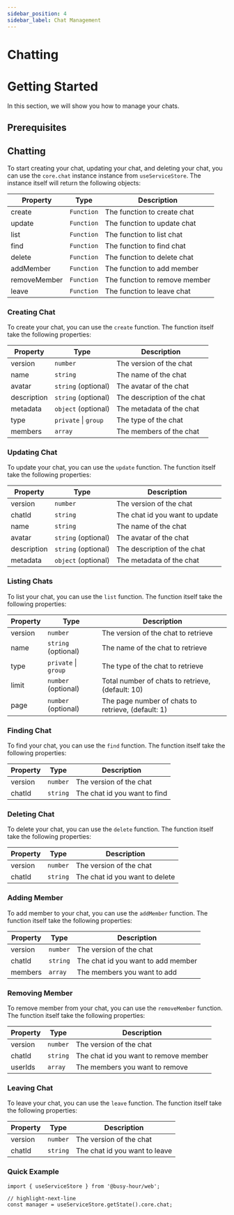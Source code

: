 ```yaml
---
sidebar_position: 4
sidebar_label: Chat Management
---
```



# Chatting

# Getting Started

In this section, we will show you how to manage your chats.

## Prerequisites

<GettingStartedPrerequisites />

## Chatting

To start creating your chat, updating your chat, and deleting your chat, you can use the `core.chat` instance instance from `useServiceStore`. The instance itself will return the following objects:

| Property     | Type       | Description                   |
| ------------ | ---------- | ----------------------------- |
| create       | `Function` | The function to create chat   |
| update       | `Function` | The function to update chat   |
| list         | `Function` | The function to list chat     |
| find         | `Function` | The function to find chat     |
| delete       | `Function` | The function to delete chat   |
| addMember    | `Function` | The function to add member    |
| removeMember | `Function` | The function to remove member |
| leave        | `Function` | The function to leave chat    |

### Creating Chat

To create your chat, you can use the `create` function. The function itself take the following properties:

| Property    | Type                 | Description                 |
| ----------- | -------------------- | --------------------------- |
| version     | `number`             | The version of the chat     |
| name        | `string`             | The name of the chat        |
| avatar      | `string` (optional)  | The avatar of the chat      |
| description | `string` (optional)  | The description of the chat |
| metadata    | `object` (optional)  | The metadata of the chat    |
| type        | `private` \| `group` | The type of the chat        |
| members     | `array`              | The members of the chat     |

### Updating Chat

To update your chat, you can use the `update` function. The function itself take the following properties:

| Property    | Type                | Description                    |
| ----------- | ------------------- | ------------------------------ |
| version     | `number`            | The version of the chat        |
| chatId      | `string`            | The chat id you want to update |
| name        | `string`            | The name of the chat           |
| avatar      | `string` (optional) | The avatar of the chat         |
| description | `string` (optional) | The description of the chat    |
| metadata    | `object` (optional) | The metadata of the chat       |

### Listing Chats

To list your chat, you can use the `list` function. The function itself take the following properties:

| Property | Type                 | Description                                        |
| -------- | -------------------- | -------------------------------------------------- |
| version  | `number`             | The version of the chat to retrieve                |
| name     | `string` (optional)  | The name of the chat to retrieve                   |
| type     | `private` \| `group` | The type of the chat to retrieve                   |
| limit    | `number` (optional)  | Total number of chats to retrieve, (default: 10)   |
| page     | `number` (optional)  | The page number of chats to retrieve, (default: 1) |

### Finding Chat

To find your chat, you can use the `find` function. The function itself take the following properties:

| Property | Type     | Description                  |
| -------- | -------- | ---------------------------- |
| version  | `number` | The version of the chat      |
| chatId   | `string` | The chat id you want to find |

### Deleting Chat

To delete your chat, you can use the `delete` function. The function itself take the following properties:

| Property | Type     | Description                    |
| -------- | -------- | ------------------------------ |
| version  | `number` | The version of the chat        |
| chatId   | `string` | The chat id you want to delete |

### Adding Member

To add member to your chat, you can use the `addMember` function. The function itself take the following properties:

| Property | Type     | Description                        |
| -------- | -------- | ---------------------------------- |
| version  | `number` | The version of the chat            |
| chatId   | `string` | The chat id you want to add member |
| members  | `array`  | The members you want to add        |

### Removing Member

To remove member from your chat, you can use the `removeMember` function. The function itself take the following properties:

| Property | Type     | Description                           |
| -------- | -------- | ------------------------------------- |
| version  | `number` | The version of the chat               |
| chatId   | `string` | The chat id you want to remove member |
| userIds  | `array`  | The members you want to remove        |

### Leaving Chat

To leave your chat, you can use the `leave` function. The function itself take the following properties:

| Property | Type     | Description                   |
| -------- | -------- | ----------------------------- |
| version  | `number` | The version of the chat       |
| chatId   | `string` | The chat id you want to leave |

### Quick Example

```tsx title="src/main.tsx"
import { useServiceStore } from '@busy-hour/web';

// highlight-next-line
const manager = useServiceStore.getState().core.chat;
```
